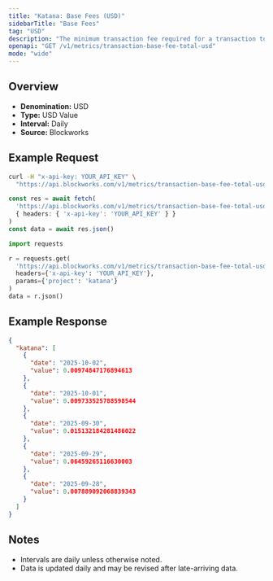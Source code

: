 ```yaml
---
title: "Katana: Base Fees (USD)"
sidebarTitle: "Base Fees"
tag: "USD"
description: "The minimum transaction fee required for a transaction to be included in a block"
openapi: "GET /v1/metrics/transaction-base-fee-total-usd"
mode: "wide"
---
```


## Overview

- **Denomination:** USD
- **Type:** USD Value
- **Interval:** Daily
- **Source:** Blockworks

## Example Request

<CodeGroup>

```bash cURL
curl -H "x-api-key: YOUR_API_KEY" \
  "https://api.blockworks.com/v1/metrics/transaction-base-fee-total-usd?project=katana"
```

```typescript TypeScript
const res = await fetch(
  'https://api.blockworks.com/v1/metrics/transaction-base-fee-total-usd?project=katana',
  { headers: { 'x-api-key': 'YOUR_API_KEY' } }
)
const data = await res.json()
```

```python Python
import requests

r = requests.get(
  'https://api.blockworks.com/v1/metrics/transaction-base-fee-total-usd',
  headers={'x-api-key': 'YOUR_API_KEY'},
  params={'project': 'katana'}
)
data = r.json()
```

</CodeGroup>

## Example Response

```json
{
  "katana": [
    {
      "date": "2025-10-02",
      "value": 0.00974847176894613
    },
    {
      "date": "2025-10-01",
      "value": 0.009733525788598544
    },
    {
      "date": "2025-09-30",
      "value": 0.015132184281486022
    },
    {
      "date": "2025-09-29",
      "value": 0.06459265116630003
    },
    {
      "date": "2025-09-28",
      "value": 0.007889092068839343
    }
  ]
}
```

## Notes
- Intervals are daily unless otherwise noted.
- Data is updated daily and may be revised after late-arriving data.